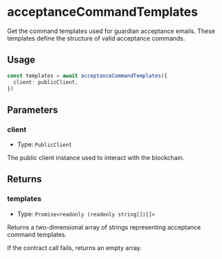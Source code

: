 # acceptanceCommandTemplates

Get the command templates used for guardian acceptance emails. These templates define the structure of valid acceptance commands.

## Usage

```typescript
const templates = await acceptanceCommandTemplates({
  client: publicClient,
})
```

## Parameters

### client

- Type: `PublicClient`

The public client instance used to interact with the blockchain.

## Returns

### templates

- Type: `Promise<readonly (readonly string[])[]>`

Returns a two-dimensional array of strings representing acceptance command templates.

If the contract call fails, returns an empty array.